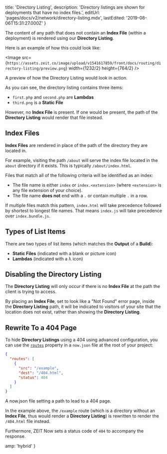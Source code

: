 
  title: 'Directory Listing',
  description:
    'Directory listings are shown for deployments that have no index files.',
  editUrl: 'pages/docs/v2/network/directory-listing.mdx',
  lastEdited: '2019-08-06T15:31:27.000Z'
}

The content of any path that does not contain an **Index File** (within a deployment) is rendered using our **Directory Listing**.

Here is an example of how this could look like:

<Image src={`https://assets.zeit.co/image/upload/v1541617859/front/docs/routing/directory-listing/preview.png`}
  width={1232/2}
  height={764/2}
/>
<Caption>A preview of how the Directory Listing would look in action.</Caption>

As you can see, the directory listing contains three items:

- `first.php` and `second.php` are **Lambdas**
- `third.png` is a **Static File**

However, no **Index File** is present. If one would be present, the path of the **Directory Listing** would render that file instead.

## Index Files

**Index Files** are rendered in place of the path of the directory they are located in.

For example, visiting the path `/about` will serve the index file located in the `about` directory if it exists. This is typically `/about/index.html`.

Files that match all of the following criteria will be identified as an index:

- The file name is either `index` or `index.<extension>` (where `<extension>` is any file extension of your choice).
- The file name **does not** end with a `.` or contain multiple `.` in a row.

If multiple files match this pattern, `index.html` will take precedence followed by shortest to longest file names. That means `index.js` will take precedence over `index.bundle.js`.

## Types of List Items

There are two types of list items (which matches the **Output** of a **Build**):

- **Static Files** (indicated with a blank or picture icon)
- **Lambdas** (indicated with a λ icon)

## Disabling the Directory Listing

The **Directory Listing** will only occur if there is no **Index File** at the path the client is trying to access.

By placing an **Index File**, set to look like a "Not Found" error page, inside the **Directory Listing** path, it will be indicated to visitors of your site that the location does not exist, rather than showing the **Directory Listing**.

## Rewrite To a 404 Page

To hide **Directory Listings** using a 404 using advanced configuration, you can use the [`routes`](/docs/v2/advanced/configuration#routes) property in a `now.json` file at the root of your project:

```json
{
  "routes": [
    {
      "src": "/example",
      "dest": "/404.html",
      "status": 404
    }
  ]
}
```

<Caption>
  A <InlineCode>now.json</InlineCode> file setting a path to lead to a 404 page.
</Caption>

In the example above, the `/example` route (which is a directory without an **Index File**, thus would render a **Directory Listing**) is rewritten to render the `/404.html` file instead.

Furthermore, ZEIT Now sets a status code of `404` to accompany the response.


  amp: 'hybrid'
}
